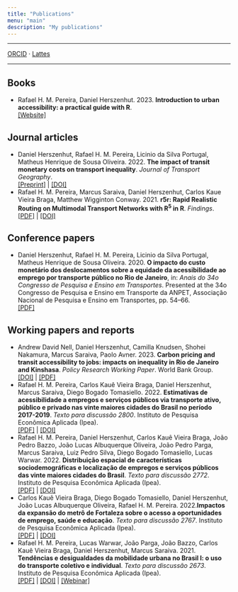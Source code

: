 ```yaml
---
title: "Publications"
menu: "main"
description: "My publications"
---
```


<div class="mx-0 mx-md-4"> <hr> </div>

[ORCID](https://orcid.org/0000-0001-8066-1105) &middot; [Lattes](http://lattes.cnpq.br/2549531392898541)

<div class="mx-0 mx-md-4"> <hr> </div>

## Books

- Rafael H. M. Pereira, Daniel Herszenhut. 2023. **Introduction to urban accessibility: a practical guide with R**. \
[[Website]](https://ipeagit.github.io/intro_access_book/en/index.en.html)

## Journal articles

- Daniel Herszenhut, Rafael H. M. Pereira, Licinio da Silva Portugal, Matheus Henrique de Sousa Oliveira. 2022. **The impact of transit monetary costs on transport inequality**. *Journal of Transport Geography*. \
[[Preprint]](https://osf.io/e3tac/) | [[DOI]](https://doi.org/10.1016/j.jtrangeo.2022.103309)
- Rafael H. M. Pereira, Marcus Saraiva, Daniel Herszenhut, Carlos Kaue Vieira Braga, Matthew Wigginton Conway. 2021. **r5r: Rapid Realistic Routing on Multimodal Transport Networks with R<sup>5</sup> in R**. *Findings*. \
[[PDF]](https://findingspress.org/api/v1/articles/21262-r5r-rapid-realistic-routing-on-multimodal-transport-networks-with-r-5-in-r.pdf) | [[DOI]](https://doi.org/10.32866/001c.21262)

## Conference papers

- Daniel Herszenhut, Rafael H. M. Pereira, Licinio da Silva Portugal, Matheus Henrique de Sousa Oliveira. 2020. **O impacto do custo monetário dos deslocamentos sobre a equidade da acessibilidade ao emprego por transporte público no Rio de Janeiro**, in: *Anais do 34o Congresso de Pesquisa e Ensino em Transportes*. Presented at the 34o Congresso de Pesquisa e Ensino em Transporte da ANPET, Associação Nacional de Pesquisa e Ensino em Transportes, pp. 54–66. \
[[PDF]](http://www.anpet.org.br/anais34/documentos/2020/Aspectos%20Econ%C3%B4micos%20Sociais%20Pol%C3%ADticos%20e%20Ambientais%20do%20Transporte/Economia%20e%20Regula%C3%A7%C3%A3o%20dos%20Transportes%20I/5_85_AC.pdf)

## Working papers and reports

- Andrew David Nell, Daniel Herszenhut, Camilla Knudsen, Shohei Nakamura, Marcus Saraiva, Paolo Avner. 2023. **Carbon pricing and transit accessibility to jobs: impacts on inequality in Rio de Janeiro and Kinshasa**. *Policy Research Working Paper*. World Bank Group. \
[[DOI]](https://documents.worldbank.org/en/publication/documents-reports/documentdetail/099434503062310151/idu05a4ae20c0a79d042a40a09c01721e4239201) | [[PDF]](https://documents1.worldbank.org/curated/en/099434503062310151/pdf/IDU05a4ae20c0a79d042a40a09c01721e4239201.pdf)
- Rafael H. M. Pereira, Carlos Kauê Vieira Braga, Daniel Herszenhut, Marcus Saraiva, Diego Bogado Tomasiello. 2022. **Estimativas de acessibilidade a empregos e serviços públicos via transporte ativo, público e privado nas vinte maiores cidades do Brasil no período 2017-2019**. *Texto para discussão 2800*. Instituto de Pesquisa Econômica Aplicada (Ipea). \
[[PDF]](https://repositorio.ipea.gov.br/bitstream/11058/11345/2/TD_2800_Web.pdf) | [[DOI]](http://dx.doi.org/10.38116/td2800)
- Rafael H. M. Pereira, Daniel Herszenhut, Carlos Kauê Vieira Braga, João Pedro Bazzo, João Lucas Albuquerque Oliveira, João Pedro Parga, Marcus Saraiva, Luiz Pedro Silva, Diego Bogado Tomasiello, Lucas Warwar. 2022. **Distribuição espacial de características sociodemográficas e localização de empregos e serviços públicos das vinte maiores cidades do Brasil**. *Texto para discussão 2772*. Instituto de Pesquisa Econômica Aplicada (Ipea). \
[[PDF]](http://repositorio.ipea.gov.br/bitstream/11058/11225/1/td_2772.pdf) | [[DOI]](http://dx.doi.org/10.38116/td2772)
- Carlos Kauê Vieira Braga, Diego Bogado Tomasiello, Daniel Herszenhut, João Lucas Albuquerque Oliveira, Rafael H. M. Pereira. 2022.**Impactos da expansão do metrô de Fortaleza sobre o acesso a oportunidades de emprego, saúde e educação**. *Texto para discussão 2767*. Instituto de Pesquisa Econômica Aplicada (Ipea). \
[[PDF]](https://www.ipea.gov.br/portal/images/stories/PDFs/TDs/220518_218180_td_2767_web.pdf) | [[DOI]](http://dx.doi.org/10.38116/td2767)
- Rafael H. M. Pereira, Lucas Warwar, João Parga, João Bazzo, Carlos Kauê Vieira Braga, Daniel Herszenhut, Marcus Saraiva. 2021. **Tendências e desigualdades da mobilidade urbana no Brasil I: o uso do transporte coletivo e individual**. *Texto para discussão 2673*. Instituto de Pesquisa Econômica Aplicada (Ipea). \
[[PDF]](http://repositorio.ipea.gov.br/bitstream/11058/10713/1/td_2673.pdf) | [[DOI]](http://dx.doi.org/10.38116/td2673) | [[Webinar]](https://www.youtube.com/watch?v=gA2GqH3ybBw)
